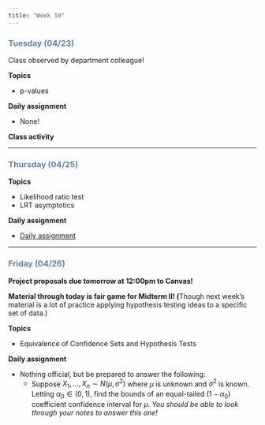 ```yaml
---
title: "Week 10"
---
```


::: {style="color: #6284a2"}
### Tuesday (04/23)
:::

Class observed by department colleague!

**Topics**

-   p-values

**Daily assignment**

-   None!

**Class activity**

------------------------------------------------------------------------

::: {style="color: #6284a2"}
### Thursday (04/25)
:::

**Topics**

-   Likelihood ratio test
-   LRT asymptotics

**Daily assignment**

-   [Daily assignment](daily/DA_19.pdf)

------------------------------------------------------------------------

::: {style="color: #6284a2"}
### Friday (04/26)
:::

**Project proposals due tomorrow at 12:00pm to Canvas!**

**Material through today is fair game for Midterm II! (**Though next week's material is a lot of practice applying hypothesis testing ideas to a specific set of data.)

**Topics**

-   Equivalence of Confidence Sets and Hypothesis Tests

**Daily assignment**

-   Nothing official, but be prepared to answer the following:
    -   Suppose $X_{1},\ldots, X_{n} \sim N(\mu, \sigma^2)$ where $\mu$ is unknown and $\sigma^2$ is known. Letting $\alpha_{0} \in (0,1)$, find the bounds of an equal-tailed $(1-\alpha_{0})$ coefficient confidence interval for $\mu$. *You should be able to look through your notes to answer this one!*
